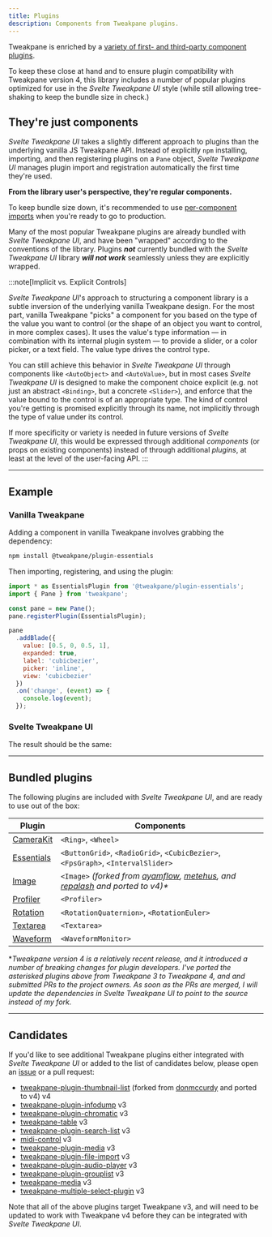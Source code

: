 ```yaml
---
title: Plugins
description: Components from Tweakpane plugins.
---
```



Tweakpane is enriched by a [variety of first- and third-party component plugins](https://github.com/topics/tweakpane).

To keep these close at hand and to ensure plugin compatibility with Tweakpane version 4, this library includes a number of popular plugins optimized for use in the _Svelte Tweakpane UI_ style (while still allowing tree-shaking to keep the bundle size in check.)

## They're just components

_Svelte Tweakpane UI_ takes a slightly different approach to plugins than the underlying vanilla JS Tweakpane API. Instead of explicitly `npm` installing, importing, and then registering plugins on a `Pane` object, _Svelte Tweakpane UI_ manages plugin import and registration automatically the first time they're used.

**From the library user's perspective, they're regular components.**

To keep bundle size down, it's recommended to use [per-component imports](/svelte-tweakpane-ui/docs#importing-components) when you're ready to go to production.

Many of the most popular Tweakpane plugins are already bundled with _Svelte Tweakpane UI_, and have been "wrapped" according to the conventions of the library. Plugins _**not**_ currently bundled with the _Svelte Tweakpane UI_ library _**will not work**_ seamlessly unless they are explicitly wrapped.

:::note[Implicit vs. Explicit Controls]

_Svelte Tweakpane UI_'s approach to structuring a component library is a subtle inversion of the underlying vanilla Tweakpane design. For the most part, vanilla Tweakpane "picks" a component for you based on the type of the value you want to control (or the shape of an object you want to control, in more complex cases). It uses the value's type information — in combination with its internal plugin system — to provide a slider, or a color picker, or a text field. The value type drives the control type.

You can still achieve this behavior in _Svelte Tweakpane UI_ through components like `<AutoObject>` and `<AutoValue>`, but in most cases _Svelte Tweakpane UI_ is designed to make the component choice explicit (e.g. not just an abstract `<Binding>`, but a concrete `<Slider>`), and enforce that the value bound to the control is of an appropriate type. The kind of control you're getting is promised explicitly through its name, not implicitly through the type of value under its control.

If more specificity or variety is needed in future versions of _Svelte Tweakpane UI_, this would be expressed through additional _components_ (or props on existing
components) instead of through additional _plugins_, at least at the level of the user-facing API.
:::

---

## Example

### Vanilla Tweakpane

Adding a component in vanilla Tweakpane involves grabbing the dependency:

```sh
npm install @tweakpane/plugin-essentials
```

Then importing, registering, and using the plugin:

```js title="VanillaTweakpanePluginExample.js"
import * as EssentialsPlugin from '@tweakpane/plugin-essentials';
import { Pane } from 'tweakpane';

const pane = new Pane();
pane.registerPlugin(EssentialsPlugin);

pane
  .addBlade({
    value: [0.5, 0, 0.5, 1],
    expanded: true,
    label: 'cubicbezier',
    picker: 'inline',
    view: 'cubicbezier'
  })
  .on('change', (event) => {
    console.log(event);
  });
```

### Svelte Tweakpane UI

<SvelteTweakpanePluginExampleCode />

The result should be the same:

<ExampleWrapper>
  <SvelteTweakpanePluginExample client:load />
</ExampleWrapper>

---

## Bundled plugins

The following plugins are included with _Svelte Tweakpane UI_, and are ready to use out of the box:

| Plugin                                                                | Components                                                                                                                                                                                                                                    |
| --------------------------------------------------------------------- | --------------------------------------------------------------------------------------------------------------------------------------------------------------------------------------------------------------------------------------------- |
| [CameraKit](https://github.com/tweakpane/plugin-camerakit)            | `<Ring>`, `<Wheel>`                                                                                                                                                                                                                           |
| [Essentials](https://github.com/tweakpane/plugin-essentials)          | `<ButtonGrid>`, `<RadioGrid>`, `<CubicBezier>`, `<FpsGraph>`, `<IntervalSlider>`                                                                                                                                                              |
| [Image](https://github.com/kitschpatrol/tweakpane-image-plugin)       | `<Image>` _(forked from [ayamflow](https://github.com/ayamflow/tweakpane-image-plugin), [metehus](https://github.com/metehus/tweakpane-image-plugin), and [repalash](https://github.com/repalash/tweakpane-image-plugin) and ported to v4)\*_ |
| [Profiler](https://github.com/0b5vr/tweakpane-plugin-profiler)        | `<Profiler>`                                                                                                                                                                                                                                  |
| [Rotation](https://github.com/0b5vr/tweakpane-plugin-rotation)        | `<RotationQuaternion>`, `<RotationEuler>`                                                                                                                                                                                                     |
| [Textarea](https://github.com/panGenerator/tweakpane-textarea-plugin) | `<Textarea>`                                                                                                                                                                                                                                  |
| [Waveform](https://github.com/shoedler/tweakpane-plugin-waveform)     | `<WaveformMonitor>`                                                                                                                                                                                                                           |

\*_Tweakpane version 4 is a relatively recent release, and it introduced a number of breaking changes for plugin developers. I've ported the asterisked plugins above from Tweakpane 3 to Tweakpane 4, and and submitted PRs to the project owners. As soon as the PRs are merged, I will update the dependencies in Svelte Tweakpane UI to point to the source instead of my fork._

---

## Candidates

If you'd like to see additional Tweakpane plugins either integrated with _Svelte Tweakpane UI_ or added to the list of candidates below, please open an [issue](https://github.com/kitschpatrol/svelte-tweakpane-ui/issues) or a pull request:

- [tweakpane-plugin-thumbnail-list](https://github.com/kitschpatrol/tweakpane-plugin-thumbnail-list) (forked from [donmccurdy](https://github.com/donmccurdy/tweakpane-plugin-thumbnail-list) and ported to v4) <InlineImage alt="Tweakpane Logo" src="/svelte-tweakpane-ui/tweakpane-logo.svg" />v4
- [tweakpane-plugin-infodump](https://github.com/doersino/tweakpane-plugin-infodump) <InlineImage alt="Tweakpane Logo" src="/svelte-tweakpane-ui/tweakpane-logo.svg" />v3
- [tweakpane-plugin-chromatic](https://github.com/brunoimbrizi/tweakpane-plugin-chromatic) <InlineImage alt="Tweakpane Logo" src="/svelte-tweakpane-ui/tweakpane-logo.svg" />v3
- [tweakpane-table](https://github.com/amir-arad/tweakpane-table) <InlineImage alt="Tweakpane Logo" src="/svelte-tweakpane-ui/tweakpane-logo.svg" />v3
- [tweakpane-plugin-search-list](https://github.com/hirohe/tweakpane-plugin-search-list) <InlineImage alt="Tweakpane Logo" src="/svelte-tweakpane-ui/tweakpane-logo.svg" />v3
- [midi-control](https://github.com/mollerse/midi-control) <InlineImage alt="Tweakpane Logo" src="/svelte-tweakpane-ui/tweakpane-logo.svg" />v3
- [tweakpane-plugin-media](https://github.com/leochocolat/tweakpane-plugin-media) <InlineImage alt="Tweakpane Logo" src="/svelte-tweakpane-ui/tweakpane-logo.svg" />v3
- [tweakpane-plugin-file-import](https://github.com/LuchoTurtle/tweakpane-plugin-file-import) <InlineImage alt="Tweakpane Logo" src="/svelte-tweakpane-ui/tweakpane-logo.svg" />v3
- [tweakpane-plugin-audio-player](https://github.com/brunoimbrizi/tweakpane-plugin-audio-player) <InlineImage alt="Tweakpane Logo" src="/svelte-tweakpane-ui/tweakpane-logo.svg" />v3
- [tweakpane-plugin-grouplist](https://github.com/pierogis/tweakpane-plugin-grouplist) <InlineImage alt="Tweakpane Logo" src="/svelte-tweakpane-ui/tweakpane-logo.svg" />v3
- [tweakpane-media](https://github.com/vnvyvu/tweakpane-media) <InlineImage alt="Tweakpane Logo" src="/svelte-tweakpane-ui/tweakpane-logo.svg" />v3
- [tweakpane-multiple-select-plugin](https://github.com/IvanLi-CN/tweakpane-multiple-select-plugin) <InlineImage alt="Tweakpane Logo" src="/svelte-tweakpane-ui/tweakpane-logo.svg" />v3

Note that all of the above plugins target Tweakpane v3, and will need to be updated to work with Tweakpane v4 before they can be integrated with _Svelte Tweakpane UI_.
